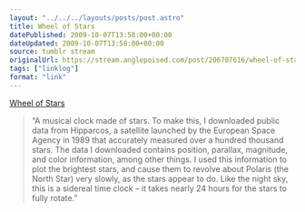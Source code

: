 ```yaml
---
layout: "../../../layouts/posts/post.astro"
title: Wheel of Stars
datePublished: 2009-10-07T13:58:00+00:00
dateUpdated: 2009-10-07T13:58:00+00:00
source: tumblr stream
originalUrl: https://stream.anglepoised.com/post/206707616/wheel-of-stars
tags: ["linklog"]
format: "link"
---
```


[Wheel of Stars][1]

> &ldquo;A musical clock made of stars. To make this, I downloaded public data from Hipparcos, a satellite launched by the European Space Agency in 1989 that accurately measured over a hundred thousand stars. The data I downloaded contains position, parallax, magnitude, and color information, among other things. I used this information to plot the brightest stars, and cause them to revolve about Polaris (the North Star) very slowly, as the stars appear to do. Like the night sky, this is a sidereal time clock &ndash; it takes nearly 24 hours for the stars to fully rotate.&rdquo;

[1]: http://wheelof.com/stars/
